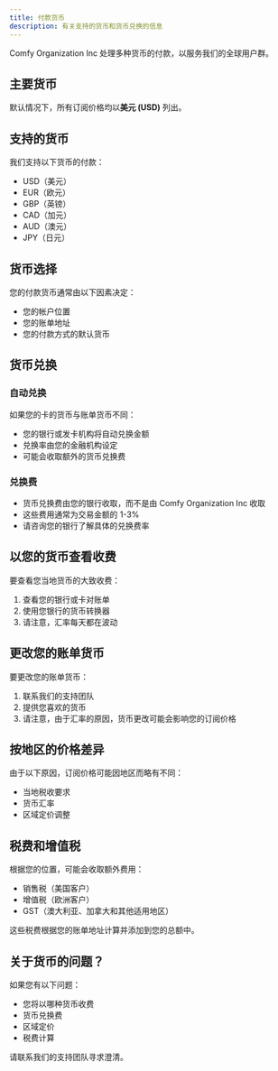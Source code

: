 ```yaml
---
title: 付款货币
description: 有关支持的货币和货币兑换的信息
---
```


Comfy Organization Inc 处理多种货币的付款，以服务我们的全球用户群。

## 主要货币

默认情况下，所有订阅价格均以**美元 (USD)** 列出。

## 支持的货币

我们支持以下货币的付款：

- USD（美元）
- EUR（欧元）
- GBP（英镑）
- CAD（加元）
- AUD（澳元）
- JPY（日元）

## 货币选择

您的付款货币通常由以下因素决定：

- 您的帐户位置
- 您的账单地址
- 您的付款方式的默认货币

## 货币兑换

### 自动兑换

如果您的卡的货币与账单货币不同：

- 您的银行或发卡机构将自动兑换金额
- 兑换率由您的金融机构设定
- 可能会收取额外的货币兑换费

### 兑换费

- 货币兑换费由您的银行收取，而不是由 Comfy Organization Inc 收取
- 这些费用通常为交易金额的 1-3%
- 请咨询您的银行了解具体的兑换费率

## 以您的货币查看收费

要查看您当地货币的大致收费：

1. 查看您的银行或卡对账单
2. 使用您银行的货币转换器
3. 请注意，汇率每天都在波动

## 更改您的账单货币

要更改您的账单货币：

1. 联系我们的支持团队
2. 提供您喜欢的货币
3. 请注意，由于汇率的原因，货币更改可能会影响您的订阅价格

## 按地区的价格差异

由于以下原因，订阅价格可能因地区而略有不同：

- 当地税收要求
- 货币汇率
- 区域定价调整

## 税费和增值税

根据您的位置，可能会收取额外费用：

- 销售税（美国客户）
- 增值税（欧洲客户）
- GST（澳大利亚、加拿大和其他适用地区）

这些税费根据您的账单地址计算并添加到您的总额中。

## 关于货币的问题？

如果您有以下问题：

- 您将以哪种货币收费
- 货币兑换费
- 区域定价
- 税费计算

请联系我们的支持团队寻求澄清。
